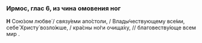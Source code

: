 ### Ирмос, глас 6, из чина омовения ног

**Н** Сою́зом любве́ / связу́еми апо́столи, / Влады́чествующему все́ми, себе́ Христу́ возло́жше, / кра́сны но́ги очища́ху, // благовеству́юще всем мир .
